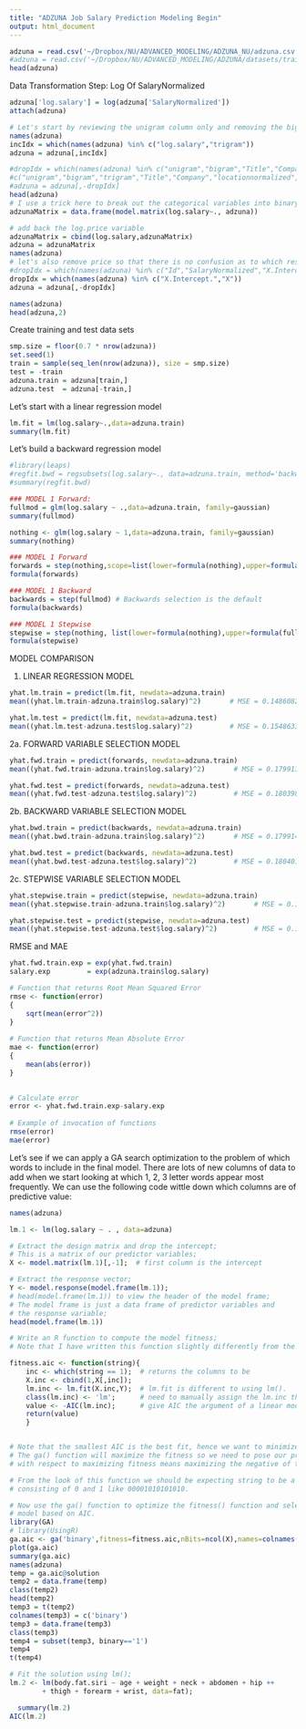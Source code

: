 ```yaml
---
title: "ADZUNA Job Salary Prediction Modeling Begin"
output: html_document
---
```


```r

adzuna = read.csv('~/Dropbox/NU/ADVANCED_MODELING/ADZUNA_NU/adzuna.csv')
#adzuna = read.csv('~/Dropbox/NU/ADVANCED_MODELING/ADZUNA/datasets/train_add_tfidf_keywordfreq_jun_long.csv',fileEncoding = "latin1", nrow=500)
head(adzuna)


```

Data Transformation Step: Log Of SalaryNormalized
```r
adzuna['log.salary'] = log(adzuna['SalaryNormalized'])
attach(adzuna)
```


```r
# Let's start by reviewing the unigram column only and removing the bigram and trigram columns
names(adzuna)
incIdx = which(names(adzuna) %in% c("log.salary","trigram"))
adzuna = adzuna[,incIdx]

#dropIdx = which(names(adzuna) %in% c("unigram","bigram","Title","Company","locationnormalized","SourceName"))
#c("unigram","bigram","trigram","Title","Company","locationnormalized","SourceName"))
#adzuna = adzuna[,-dropIdx]
head(adzuna)
# I use a trick here to break out the categorical variables into binary 1/0 values
adzunaMatrix = data.frame(model.matrix(log.salary~., adzuna))

# add back the log.price variable
adzunaMatrix = cbind(log.salary,adzunaMatrix)
adzuna = adzunaMatrix
names(adzuna)
# let's also remove price so that there is no confusion as to which response variable should be used
#dropIdx = which(names(adzuna) %in% c("Id","SalaryNormalized","X.Intercept.","X"))
dropIdx = which(names(adzuna) %in% c("X.Intercept.","X"))
adzuna = adzuna[,-dropIdx]

names(adzuna)
head(adzuna,2)
```

Create training and test data sets
```r
smp.size = floor(0.7 * nrow(adzuna))
set.seed(1)
train = sample(seq_len(nrow(adzuna)), size = smp.size)
test = -train
adzuna.train = adzuna[train,]
adzuna.test  = adzuna[-train,]
```


Let's start with a linear regression model
```r
lm.fit = lm(log.salary~.,data=adzuna.train)
summary(lm.fit)
```

Let's build a backward regression model
```r
#library(leaps)
#regfit.bwd = regsubsets(log.salary~., data=adzuna.train, method='backward')
#summary(regfit.bwd)

### MODEL 1 Forward:
fullmod = glm(log.salary ~ .,data=adzuna.train, family=gaussian)
summary(fullmod)

nothing <- glm(log.salary ~ 1,data=adzuna.train, family=gaussian)
summary(nothing)

### MODEL 1 Forward
forwards = step(nothing,scope=list(lower=formula(nothing),upper=formula(fullmod)), direction="forward")
formula(forwards)

### MODEL 1 Backward
backwards = step(fullmod) # Backwards selection is the default
formula(backwards)

### MODEL 1 Stepwise
stepwise = step(nothing, list(lower=formula(nothing),upper=formula(fullmod)),direction="both")
formula(stepwise)


```






<!-- 3. TREE MODEL  -->
<!-- ```{r} -->
<!-- require(rpart) -->
<!-- require(rattle) -->
<!-- require(rpart.plot) -->
<!-- dropIdx1 = which(names(adzuna) %in% c("Id", "SalaryNormalized")) # remove priceCut variable as this will throw off the results -->
<!-- adzuna = adzuna[,-dropIdx1] -->


<!-- # Plot a more reasonable tree -->
<!-- form <- as.formula(logsalary ~ .) -->
<!-- tree <- rpart(form,adzuna)               # A more reasonable tree -->
<!-- fancyRpartPlot(tree)                      # A fancy plot from rattle -->
<!-- ``` -->












MODEL COMPARISON

1. LINEAR REGRESSION MODEL
```r
yhat.lm.train = predict(lm.fit, newdata=adzuna.train)
mean((yhat.lm.train-adzuna.train$log.salary)^2)       # MSE = 0.1486082668 (in-sample)

yhat.lm.test = predict(lm.fit, newdata=adzuna.test)
mean((yhat.lm.test-adzuna.test$log.salary)^2)         # MSE = 0.1548633289 (out-of-sample)
```

2a. FORWARD VARIABLE SELECTION MODEL
```r
yhat.fwd.train = predict(forwards, newdata=adzuna.train)
mean((yhat.fwd.train-adzuna.train$log.salary)^2)       # MSE = 0.1799131494 (in-sample)

yhat.fwd.test = predict(forwards, newdata=adzuna.test)
mean((yhat.fwd.test-adzuna.test$log.salary)^2)         # MSE = 0.1803982561 (out-of-sample)
```

2b. BACKWARD VARIABLE SELECTION MODEL
```r
yhat.bwd.train = predict(backwards, newdata=adzuna.train)
mean((yhat.bwd.train-adzuna.train$log.salary)^2)       # MSE = 0.1799144654 (in-sample)

yhat.bwd.test = predict(backwards, newdata=adzuna.test)
mean((yhat.bwd.test-adzuna.test$log.salary)^2)         # MSE = 0.1804014733 (out-of-sample)
```

2c. STEPWISE VARIABLE SELECTION MODEL
```r
yhat.stepwise.train = predict(stepwise, newdata=adzuna.train)
mean((yhat.stepwise.train-adzuna.train$log.salary)^2)       # MSE = 0.1799144654 (in-sample)

yhat.stepwise.test = predict(stepwise, newdata=adzuna.test)
mean((yhat.stepwise.test-adzuna.test$log.salary)^2)         # MSE = 0.1804014733 (out-of-sample)
```




RMSE and MAE
```r
yhat.fwd.train.exp = exp(yhat.fwd.train) 
salary.exp         = exp(adzuna.train$log.salary)

# Function that returns Root Mean Squared Error
rmse <- function(error)
{
    sqrt(mean(error^2))
}
 
# Function that returns Mean Absolute Error
mae <- function(error)
{
    mean(abs(error))
}
 

# Calculate error
error <- yhat.fwd.train.exp-salary.exp
 
# Example of invocation of functions
rmse(error)
mae(error)
```

Let's see if we can apply a GA search optimization to the problem of which words to include in the final model. There are lots of new columns of data to add when we start looking at which 1, 2, 3 letter words appear most frequently. We can use the following code wittle down which columns are of predictive value:

```r
names(adzuna)

lm.1 <- lm(log.salary ~ . , data=adzuna)

# Extract the design matrix and drop the intercept;
# This is a matrix of our predictor variables;
X <- model.matrix(lm.1)[,-1];  # first column is the intercept

# Extract the response vector;
Y <- model.response(model.frame(lm.1));
# head(model.frame(lm.1)) to view the header of the model frame;
# The model frame is just a data frame of predictor variables and 
# the response variable;
head(model.frame(lm.1))

# Write an R function to compute the model fitness;
# Note that I have written this function slightly differently from the example;

fitness.aic <- function(string){
	inc <- which(string == 1);  # returns the columns to be 
	X.inc <- cbind(1,X[,inc]);
	lm.inc <- lm.fit(X.inc,Y);  # lm.fit is different to using lm(). 
	class(lm.inc) <- 'lm';      # need to manually assign the lm.inc the lm class. 
	value <- -AIC(lm.inc);      # give AIC the argument of a linear model it will give you the AIC. 
	return(value)
	}


# Note that the smallest AIC is the best fit, hence we want to minimize the AIC;
# The ga() function will maximize the fitness so we need to pose our problem correctly
# with respect to maximizing fitness means maximizing the negative of the AIC.

# From the look of this function we should be expecting string to be a binary string
# consisting of 0 and 1 like 00001010101010.

# Now use the ga() function to optimize the fitness() function and select a 
# model based on AIC.
library(GA)
# library(UsingR)
ga.aic <- ga('binary',fitness=fitness.aic,nBits=ncol(X),names=colnames(X),monitor=plot);
plot(ga.aic)
summary(ga.aic)
names(adzuna)
temp = ga.aic@solution
temp2 = data.frame(temp)
class(temp2)
head(temp2)
temp3 = t(temp2)
colnames(temp3) = c('binary')
temp3 = data.frame(temp3)
class(temp3)
temp4 = subset(temp3, binary=='1')
temp4
t(temp4)

# Fit the solution using lm();
lm.2 <- lm(body.fat.siri ~ age + weight + neck + abdomen + hip ++
		+ thigh + forearm + wrist, data=fat);

  summary(lm.2)
AIC(lm.2)

```
